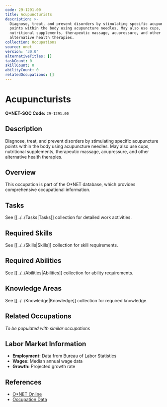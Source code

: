 ```yaml
---
code: 29-1291.00
title: Acupuncturists
description: >-
  Diagnose, treat, and prevent disorders by stimulating specific acupuncture
  points within the body using acupuncture needles. May also use cups,
  nutritional supplements, therapeutic massage, acupressure, and other
  alternative health therapies.
collection: Occupations
source: onet
version: '30.0'
alternativeTitles: []
taskCount: 0
skillCount: 0
abilityCount: 0
relatedOccupations: []
---
```

# Acupuncturists

**O*NET-SOC Code:** `29-1291.00`

## Description

Diagnose, treat, and prevent disorders by stimulating specific acupuncture points within the body using acupuncture needles. May also use cups, nutritional supplements, therapeutic massage, acupressure, and other alternative health therapies.

## Overview

This occupation is part of the O*NET database, which provides comprehensive occupational information.

## Tasks

See [[../../Tasks|Tasks]] collection for detailed work activities.

## Required Skills

See [[../../Skills|Skills]] collection for skill requirements.

## Required Abilities

See [[../../Abilities|Abilities]] collection for ability requirements.

## Knowledge Areas

See [[../../Knowledge|Knowledge]] collection for required knowledge.

## Related Occupations

*To be populated with similar occupations*

## Labor Market Information

- **Employment:** Data from Bureau of Labor Statistics
- **Wages:** Median annual wage data
- **Growth:** Projected growth rate

## References

- [O*NET Online](https://www.onetonline.org/link/summary/29-1291.00)
- [Occupation Data](https://www.onetcenter.org/)

